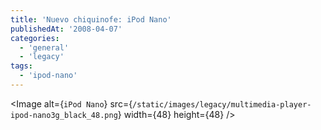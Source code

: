 ```yaml
---
title: 'Nuevo chiquinofe: iPod Nano'
publishedAt: '2008-04-07'
categories:
  - 'general'
  - 'legacy'
tags:
  - 'ipod-nano'
---
```


<Image
  alt={`iPod Nano`}
  src={`/static/images/legacy/multimedia-player-ipod-nano3g_black_48.png`}
  width={48}
  height={48}
/>
